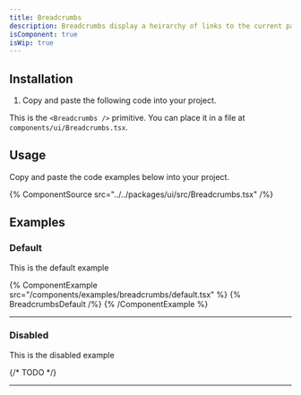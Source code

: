 ```yaml
---
title: Breadcrumbs
description: Breadcrumbs display a heirarchy of links to the current page or resource in an application.
isComponent: true
isWip: true
---
```


## Installation

1. Copy and paste the following code into your project.

This is the `<Breadcrumbs />` primitive. You can place it in a file at `components/ui/Breadcrumbs.tsx`.

## Usage

Copy and paste the code examples below into your project.

{% ComponentSource src="../../packages/ui/src/Breadcrumbs.tsx" /%}

## Examples

### Default

This is the default example

{% ComponentExample src="/components/examples/breadcrumbs/default.tsx" %}
{% BreadcrumbsDefault /%}
{% /ComponentExample %}

---

### Disabled

This is the disabled example

{/* TODO */}

---

